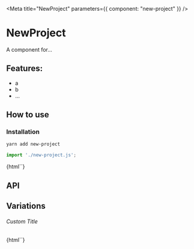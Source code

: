 

<Meta 
  title="NewProject"
  parameters={{ component: "new-project" }}
/>

# NewProject

A component for...

## Features:

- a
- b
- ...

## How to use

### Installation

```bash
yarn add new-project
```

```js
import './new-project.js';
```

<Preview withToolbar>
  <Story name="Storybook/Simple">
    {html`<new-project></new-project>`}
  </Story>
</Preview>

## API

<Props of="new-project" />

## Variations

###### Custom Title

<Story name="Storybook/Custom Title">
  {html`<new-project .title=${'Hello World'}></new-project>`}
</Story>
